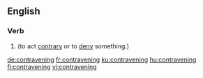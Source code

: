 ==English==

===Verb===
{{head|en|present participle}}

# {{present participle of|contravene|lang=en|nocat=1}} (to act [[contrary]] or to [[deny]] something.)

[[de:contravening]]
[[fr:contravening]]
[[ku:contravening]]
[[hu:contravening]]
[[fi:contravening]]
[[vi:contravening]]
